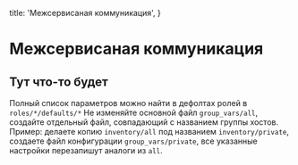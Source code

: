 

  title: 'Межсервисаная коммуникация',
}


# Межсервисаная коммуникация

## Тут что-то будет

Полный список параметров можно найти в дефолтах ролей в `roles/*/defaults/*`
Не изменяйте основной файл `group_vars/all`, создайте отдельный файл, совпадающий с названием группы хостов.
Пример: делаете копию `inventory/all` под названием `inventory/private`, создаете файл конфигурации `group_vars/private`,
все указанные настройки перезапишут аналоги из `all`.

